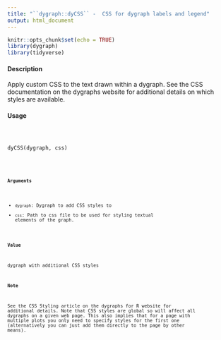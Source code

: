 ```yaml
---
title: "``dygraph::dyCSS`` -  CSS for dygraph labels and legend"
output: html_document
---
```


```r
knitr::opts_chunk$set(echo = TRUE)
library(dygraph)
library(tidyverse)
```

#### Description

Apply custom CSS to the text drawn within a dygraph. See the CSS documentation on the dygraphs website for additional details on which styles are available.

#### Usage

<pre><code>

dyCSS(dygraph, css)

<code><pre>

#### Arguments

* ``dygraph``: Dygraph to add CSS styles to
* ``css``: Path to css file to be used for styling textual elements of the graph.

#### Value

dygraph with additional CSS styles

#### Note
See the CSS Styling article on the dygraphs for R website for additional details.
Note that CSS styles are global so will affect all dygraphs on a given web page. This also implies that for a page with multiple plots you only need to specify styles for the first one (alternatively you can just add them directly to the page by other means).

